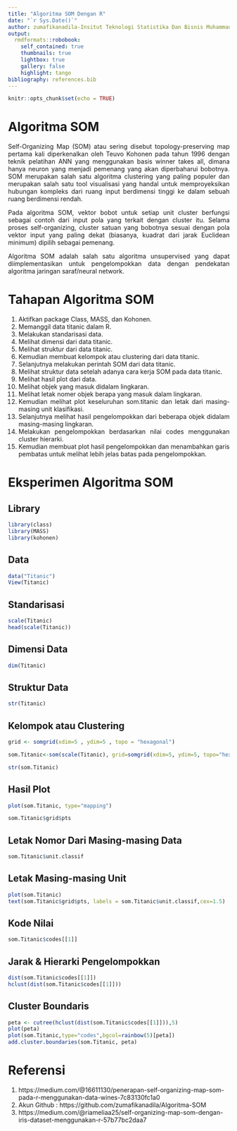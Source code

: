 ```yaml
---
title: "Algoritma SOM Dengan R"
date: "`r Sys.Date()`"
author: zumafikanadila-Insitut Teknologi Statistika Dan Bisnis Muhammadiyah Semarang
output:
  rmdformats::robobook:
    self_contained: true
    thumbnails: true
    lightbox: true
    gallery: false
    highlight: tango
bibliography: references.bib
---
```


```{=html}
<style>
body{
text-align: justify}
</style>
```
```r
knitr::opts_chunk$set(echo = TRUE)
```

# Algoritma SOM
Self-Organizing Map (SOM) atau sering disebut topology-preserving map pertama kali diperkenalkan oleh Teuvo Kohonen pada tahun 1996 dengan teknik pelatihan ANN yang menggunakan basis winner takes all, dimana hanya neuron yang menjadi pemenang yang akan diperbaharui bobotnya. SOM merupakan salah satu algoritma clustering yang paling populer dan merupakan salah satu tool  visualisasi yang handal untuk memproyeksikan hubungan kompleks dari ruang input berdimensi tinggi ke dalam sebuah ruang berdimensi rendah.

Pada algoritma SOM, vektor bobot untuk setiap unit cluster berfungsi sebagai contoh dari input pola yang terkait dengan cluster itu. Selama proses self-organizing, cluster satuan yang bobotnya sesuai dengan pola vektor input yang paling dekat (biasanya, kuadrat dari jarak Euclidean minimum) dipilih sebagai pemenang.

Algoritma SOM adalah salah satu algoritma unsupervised yang dapat diimplementasikan untuk pengelompokkan data dengan pendekatan algoritma jaringan saraf/neural network.

# Tahapan Algoritma SOM
1. Aktifkan package Class, MASS, dan Kohonen.
2. Memanggil data titanic dalam R.
3. Melakukan standarisasi data.
4. Melihat dimensi dari data titanic. 
5. Melihat struktur dari data titanic.
6. Kemudian membuat kelompok atau clustering dari data titanic.
7. Selanjutnya melakukan perintah SOM dari data titanic.
8. Melihat struktur data setelah adanya cara kerja SOM pada data titanic.
9. Melihat hasil plot dari data.
10. Melihat objek yang masuk didalam lingkaran.
11. Melihat letak nomer objek berapa yang masuk dalam lingkaran.
12. Kemudian melihat plot keseluruhan som.titanic dan letak dari masing-masing unit klasifikasi.
13. Selanjutnya melihat hasil pengelompokkan dari beberapa objek didalam masing-masing lingkaran.
14. Melakukan pengelompokkan berdasarkan nilai codes menggunakan cluster hierarki.
15. Kemudian membuat plot hasil pengelompokkan dan menambahkan garis pembatas untuk melihat lebih jelas batas pada pengelompokkan.

# Eksperimen Algoritma SOM
## Library 
```r
library(class)
library(MASS)
library(kohonen)
```
## Data
```r
data("Titanic")
View(Titanic)
```
## Standarisasi
```r
scale(Titanic)
head(scale(Titanic))
```
## Dimensi Data
```r
dim(Titanic)
```
## Struktur Data
```r
str(Titanic)
```
## Kelompok atau Clustering 
```r
grid <- somgrid(xdim=5 , ydim=5 , topo = "hexagonal")
```
```r
som.Titanic<-som(scale(Titanic), grid=somgrid(xdim=5, ydim=5, topo="hexagonal"))
```
```r
str(som.Titanic)
```
## Hasil Plot
```r
plot(som.Titanic, type="mapping")
```
```r
som.Titanic$grid$pts
```
## Letak Nomor Dari Masing-masing Data
```r
som.Titanic$unit.classif
```
## Letak Masing-masing Unit
```r
plot(som.Titanic)
text(som.Titanic$grid$pts, labels = som.Titanic$unit.classif,cex=1.5)
```

## Kode Nilai
```r
som.Titanic$codes[[1]]
```
## Jarak & Hierarki Pengelompokkan
```r
dist(som.Titanic$codes[[1]])
hclust(dist(som.Titanic$codes[[1]]))
```
## Cluster Boundaris
```r
peta <- cutree(hclust(dist(som.Titanic$codes[[1]])),5)
plot(peta)
plot(som.Titanic,type="codes",bgcol=rainbow(5)[peta])
add.cluster.boundaries(som.Titanic, peta)
```

# Referensi

1. https://medium.com/@16611130/penerapan-self-organizing-map-som-pada-r-menggunakan-data-wines-7c83130fc1a0
2. Akun Github : https://github.com/zumafikanadila/Algoritma-SOM
3. https://medium.com/@riameliaa25/self-organizing-map-som-dengan-iris-dataset-menggunakan-r-57b77bc2daa7
